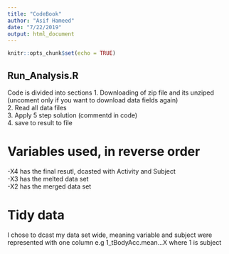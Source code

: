 ```yaml
---
title: "CodeBook"
author: "Asif Hameed"
date: "7/22/2019"
output: html_document
---
```


```r
knitr::opts_chunk$set(echo = TRUE)
```

## Run_Analysis.R

Code is divided into sections
 1. Downloading of zip file and its unziped (uncoment only if you want to download data fields again)  
 2. Read all data files  
 3. Apply 5 step solution (commentd in code)  
 4. save to result to file
 
# Variables used, in reverse order
-X4 has the final resutl, dcasted with Activity and Subject  
-X3 has the melted data set  
-X2 has the merged data set  

# Tidy data
I chose to dcast my data set wide, meaning variable and subject were represented with one column e.g 1_tBodyAcc.mean...X where 1 is subject

